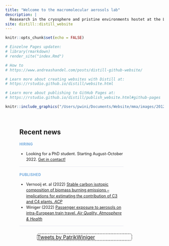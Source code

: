 ```yaml
---
title: "Welcome to the macromolecular aerosols lab"
description: |
  Reasearch in the cryosphere and pristine environments hostet at the Laboratory of Atmospheric Chemistry, Paul Scherrer Institute (PSI), Switzerland
site: distill::distill_website
---
```


```r
knitr::opts_chunk$set(echo = FALSE)

# Einzelne Pages updaten: 
# library(rmarkdown)
# render_site("index.Rmd")

# How to
# https://www.andreashandel.com/posts/distill-github-website/

# Learn more about creating websites with Distill at:
# https://rstudio.github.io/distill/website.html

# Learn more about publishing to GitHub Pages at:
# https://rstudio.github.io/distill/publish_website.html#github-pages

```

```r
knitr::include_graphics("/Users/pwini/Documents/Website/mma/images/20120330_130454.jpg")
```

<style>
d-title {
  display: none!important;
}
d-appendix {
 display: none!important;
}
.twitter-border {
 border: 1px dashed black;
 width: 300px;
 position : relative;
 border-radius: 5px;
 margin: 0 auto;
}
.twitter-border::before {
 content: "\f099";
 font-family: "Font Awesome 5 Brands";
 font-weight: 900; 
 font-size: 1.5rem;
 position: absolute;
 top: -15px;
 left: -15px;
}

.twitter-border > p {
  margin-block-start: 0em;
  margin-block-end: 0em;
  margin-bottom: 0em;
}
.home-with-sidebar {
  padding-left: 45px;
  padding-right: 45px;
}
@media (min-width: 1024px) {
  .home-with-sidebar .home-main {
    float: left;
    width: 60%;
  }
}
.home-main {
  margin-top: 60px;
  margin-bottom: 24px;
}
@media (min-width: 1024px) {
  .home-with-sidebar .home-sidebar {
    float: right;
    width: 30%;
    margin-top: 60px;
    padding-top: 24px;
    padding-bottom: 24px;
  }
}

.home-sidebar {
  font-size: 16px;
}
.news-container {
  width: 80%;
}

.news-item {
  line-height: 1.45em;
  border-bottom: 1px solid #e3e4F0;
  margin-top: 0px;
  margin-bottom: 0px;
  font-size: 0.9em;
}
.news-item h3:nth-child(1) {
  color: #6fa8dc;
  font-family: var(--body-font), var(--body-default);
  margin-bottom: 0.2em;
  text-transform: uppercase;
  letter-spacing: 0.05em;
  font-size: 0.9em;
}
.date {
  color: gray;
  display: block;
  font-size: 0.75em;
}
.date::before {
   font-family: "Font Awesome 5 Free";
   font-weight: 900; 
   content: "\f133";
   padding-right: 2px;
}

</style>

<div class="home-with-sidebar l-screen-inset">

<div class="home-main">

## Recent news
:::: news-container

::: news-item
<!-- `r Sys.Date()` -->
### <i class="fas fa-file-signature"></i> Hiring
* Looking for a PhD student. Starting August-October 2022. [Get in contact!](https://pwiniger.github.io/mma/contact.html)
:::
::: news-item
### <i class="fas fa-newspaper"></i> Published
* Vernooij et. al (2022) [Stable carbon isotopic composition of biomass burning emissions – implications for estimating the contribution of C3 and C4 plants. *ACP*](https://acp.copernicus.org/articles/22/2871/2022/)
* Winiger (2022) [Passenger exposure to aerosols on intra-European train travel. *Air Quality, Atmosphere & Health*](https://link.springer.com/article/10.1007/s11869-021-01143-2) 
:::

<!-- ::: news-item -->
<!-- ### <i class="fas fa-video"></i> Lastest talks -->

<!-- You can watch some of my latest talks at -->

<!-- * Constructing experimental designs with the edibble R-package https://doi.org/10.26181/6194952b80356 -->
<!-- * Visualising experimental designs with the edibble and deggust R-packages https://doi.org/10.26181/6192f76029618 -->

<!-- Talks were organised by Fazel Almasi with funding from Intellectual Climate Fund La Trobe University. -->

<!-- ::: -->

<!-- ::: news-item -->
<!-- ### <i class="fab fa-r-project"></i> Hex stickers  -->
<!-- I have now hex stickers for the `edibble` and `deggust` R packages. If you see me in-person, feel free to ask for it! -->
<!-- <div style="margin: 0 auto; width:50%;"> -->
<!-- <blockquote class="twitter-tweet"><p lang="en" dir="ltr">If you ever see me in-person, feel free to ask me for hex stickers for my R packages ☺️ <a href="https://t.co/4VXdv091IM">pic.twitter.com/4VXdv091IM</a></p>&mdash; Emi Tanaka 🌾 (@statsgen) <a href="https://twitter.com/statsgen/status/1410842537485471744?ref_src=twsrc%5Etfw">July 2, 2021</a></blockquote> <script async src="https://platform.twitter.com/widgets.js" charset="utf-8"></script> -->
<!-- </div> -->
<!-- ::: -->
::::

</div>

<div class="home-sidebar">
<div class="twitter-border">
<a class="twitter-timeline" data-width="300" data-height="600" data-theme="dark" href="https://twitter.com/PatrikWiniger?ref_src=twsrc%5Etfw">Tweets by PatrikWiniger</a>
</div>
<script async src="https://platform.twitter.com/widgets.js" charset="utf-8"></script> 

<!-- <center> -->
<!-- <a href="https://www.statsoc.org.au/DistinguishedPresentersAwardRecipients"><img src="images/ssa-digital-badge-2021.png" width="80%" style="max-width:250px;"></a> -->
<!-- </center> -->
</div>
</div>
